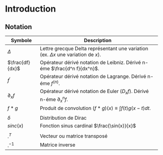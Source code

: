 # Introduction 

## Notation

| Symbole          | Description                                                     |
|------------------|-----------------------------------------------------------------|
| $\Delta$         | Lettre grecque Delta représentant une variation (ex. $\Delta x$ une variation de $x$). |
| $\frac{df}{dx}$  | Opérateur dérivé notation de Leibniz. Dérivé n-éme $\frac{d^n f}{dx^n}$.|
| $f^\prime$       | Opérateur dérivé notation de Lagrange. Dérivé n-éme $f^{(n)}$.  |
| $\partial_x f$   | Opérateur dérivé notation de Euler ($D_x f$). Dérivé n-éme $\partial_x^n f$.|
| $f*g$            | Produit de convolution $(f*g)(x)\equiv\int{f(t)g(x-t)dt}$.      |
|                  |                                                                 |
| $\delta$         | Distribution de Dirac                                           |
| $sinc(x)$        | Fonction sinus cardinal $\frac{\sin(x)}{x}$                     |
|                  |                                                                 |
| $.^T$            | Vecteur ou matrice transposé                                    |
| $.^{-1}$         | Matrice inverse                                                 |


